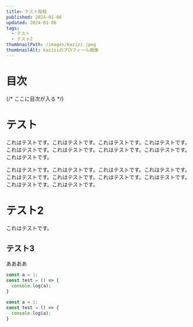 ```yaml
---
title: テスト投稿
published: 2024-01-06
updated: 2024-01-06
tags:
  - テスト
  - テスト2
thumbnailPath: /images/kazizi.jpeg
thumbnailAlt: kaziziのプロフィール画像
---
```


# 目次
{/* ここに目次が入る */}

# テスト

これはテストです。これはテストです。これはテストです。これはテストです。これはテストです。これはテストです。これはテストです。これはテストです。これはテストです。

これはテストです。これはテストです。これはテストです。これはテストです。これはテストです。これはテストです。これはテストです。これはテストです。これはテストです。これはテストです。

# テスト2

これはテストです。

## テスト3

ああああ

```js
const a = 1;
const test = () => {
  console.log(a);
}
```

```typescript
const a = 1;
const test = () => {
  console.log(a);
}
```